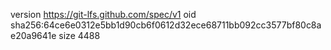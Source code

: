 version https://git-lfs.github.com/spec/v1
oid sha256:64ce6e0312e5bb1d90cb6f0612d32ece68711bb092cc3577bf80c8ae20a9641e
size 4488

